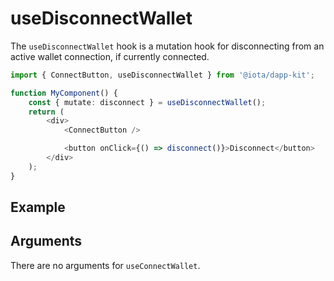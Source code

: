 
# useDisconnectWallet

The `useDisconnectWallet` hook is a mutation hook for disconnecting from an active wallet
connection, if currently connected.

```ts
import { ConnectButton, useDisconnectWallet } from '@iota/dapp-kit';

function MyComponent() {
	const { mutate: disconnect } = useDisconnectWallet();
	return (
		<div>
			<ConnectButton />

			<button onClick={() => disconnect()}>Disconnect</button>
		</div>
	);
}
```

## Example

<UseDisconnectWalletExample />

## Arguments

There are no arguments for `useConnectWallet`.
